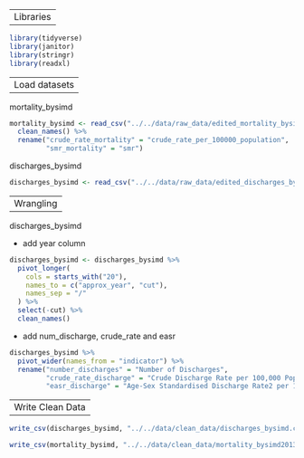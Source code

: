 ----
Libraries
----

```r
library(tidyverse)
library(janitor)
library(stringr)
library(readxl)
```

----
Load datasets
----

mortality_bysimd
```r
mortality_bysimd <- read_csv("../../data/raw_data/edited_mortality_bysimd2013-2017.csv") %>% 
  clean_names() %>% 
  rename("crude_rate_mortality" = "crude_rate_per_100000_population",
         "smr_mortality" = "smr")
```

discharges_bysimd
```r
discharges_bysimd <- read_csv("../../data/raw_data/edited_discharges_bysimd.csv")
```

----
Wrangling
----

discharges_bysimd

 - add year column
```r
discharges_bysimd <- discharges_bysimd %>% 
  pivot_longer(
    cols = starts_with("20"),
    names_to = c("approx_year", "cut"),
    names_sep = "/"
  ) %>% 
  select(-cut) %>% 
  clean_names()
```

 - add num_discharge, crude_rate and easr
```r
discharges_bysimd %>% 
  pivot_wider(names_from = "indicator") %>% 
  rename("number_discharges" = "Number of Discharges",
         "crude_rate_discharge" = "Crude Discharge Rate per 100,000 Population",
         "easr_discharge" = "Age-Sex Standardised Discharge Rate2 per 100,000 Population")
```
 
----
Write Clean Data
----

```r
write_csv(discharges_bysimd, "../../data/clean_data/discharges_bysimd.csv")

write_csv(mortality_bysimd, "../../data/clean_data/mortality_bysimd2013-2017")
```

